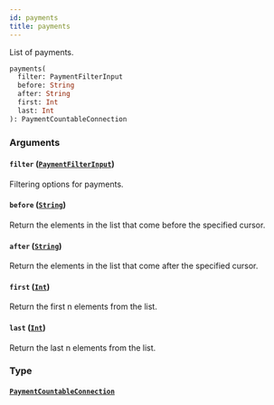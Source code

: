 ```yaml
---
id: payments
title: payments
---
```



List of payments.

```graphql
payments(
  filter: PaymentFilterInput
  before: String
  after: String
  first: Int
  last: Int
): PaymentCountableConnection
```


### Arguments

#### `filter` ([`PaymentFilterInput`](../../../developer/api-reference/inputs/payment-filter-input))

Filtering options for payments.


#### `before` ([`String`](../../../developer/api-reference/scalars/string))

Return the elements in the list that come before the specified cursor.


#### `after` ([`String`](../../../developer/api-reference/scalars/string))

Return the elements in the list that come after the specified cursor.


#### `first` ([`Int`](../../../developer/api-reference/scalars/int))

Return the first n elements from the list.


#### `last` ([`Int`](../../../developer/api-reference/scalars/int))

Return the last n elements from the list.


### Type

#### [`PaymentCountableConnection`](../../../developer/api-reference/objects/payment-countable-connection) 






